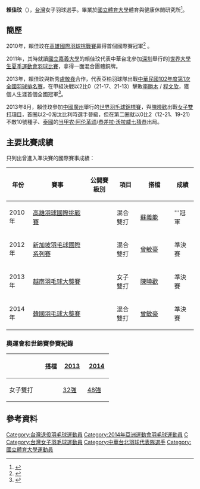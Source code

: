 {{noteTA|G1=Badminton}}
{{Infobox 羽球選手
| playername              = 賴佳玟
| image                   = 
| size                    = 
| caption                 = 
| birth_name              = 
| date_of_birth           = {{birth_date_and_age|1985|8|20}}<ref name="仁川亞運">{{cite web|title=Profile - LAI Chia Wen|url=https://www.incheon2014ag.org/Sports/Biographies/Athletes_Profile/?ParticCode=5121199&lang=en|publisher=2014年仁川亞運會官方網站}}{{dead link|date=2018年4月 |bot=InternetArchiveBot |fix-attempted=yes }}{{en}}</ref>
| place_of_birth          = 
| height                  = {{height|m=1.60}}<ref name="仁川亞運"/>
| weight                  = {{weight|kg=60}}<ref name="仁川亞運"/>
| event                   = 女子雙打、混合雙打
| country                 = {{ROC}}
| years_active            = 
| handedness              = 
| coach                   = 
| highest_ranking         = 第50位<ref name="highest-ranking">[http://bwfcontent.tournamentsoftware.com/ranking/player.aspx?id=4865&player=195647 BWF World Ranking - Ranking of LAI Chia Wen (15711)]{{en}}</ref>
| date_of_highest_ranking = 
| current_ranking         = 第71位（女雙-[[陳曉歡|陳曉歡]]）<br/>第150位（混雙-[[盧敬堯|盧敬堯]]）
| date_of_current_ranking = 2013年5月9日 <ref>[http://bwfcontent.tournamentsoftware.com/ranking/category.aspx?id=4865&category=475 BWF World Ranking - BWF世界排名榜 (5/9/2013) - Women's doubles]{{en}}</ref><ref>[http://bwfcontent.tournamentsoftware.com/ranking/category.aspx?id=4865&category=476 BWF World Ranking - BWF世界排名榜 (5/9/2013) - Mixed doubles]{{en}}</ref>
| played                  = 1勝–2負（女單）<br/>8勝–22負（女雙）<br/>21勝–13負（混雙）
| titles                  = 
| bwf_profile             = 5B9D493F-4180-4E71-8DFF-D8DCACC0ED85
| bwf_id                  = 15711
| updated                 = 2013年5月14日
}}
{{MedalTableTop|width=286px}}
{{MedalSport | 女子[[羽毛球|羽毛球]]}}
{{MedalCountry | {{TPE}}}}
{{MedalCompetition | [[世界大學生運動會|世界大學生運動會]]}}
{{MedalBronze| [[2011年世界大學生夏季運動會|2011年 深圳]] | [[2011年夏季世界大學生運動會羽球比賽|混合團體]] }}
{{MedalCompetition | [[中華民國全國運動會|中華民國全國運動會]]}}
{{MedalCountry | {{flagicon|ROC}} [[臺中市|臺中市]]}}
{{MedalBronze | [[中華民國100年全國運動會|2011年 彰化]] | [[中華民國100年全國運動會羽球比賽|混合雙打]] }}
{{MedalBottom}}
'''賴佳玟'''（{{bd|1985年|8月20日|||catIdx=L賴}}），[[台灣|台灣]]女子羽球選手。畢業於[[國立體育大學|國立體育大學]]體育與健康休閒研究所<ref>{{zh-tw}}{{cite web|author=賴佳玟|title=羽球館顧客行為意圖模式之研究－以中部地區羽球館為例|url=http://ndltd.ncl.edu.tw/cgi-bin/gs32/gsweb.cgi?o=dnclcdr&s=id=%22099NCYU5567001%22.&searchmode=basic|website=臺灣博碩士論文知識加值系統|accessdate=2017-07-18|archive-date=2017-07-18|archive-url=https://web.archive.org/web/20170718034148/http://ndltd.ncl.edu.tw/cgi-bin/gs32/gsweb.cgi?o=dnclcdr&s=id=%22099NCYU5567001%22.&searchmode=basic|dead-url=no}}</ref>。

==簡歷==
2010年，賴佳玟在[[2010年高雄國際羽球挑戰賽|高雄國際羽球挑戰賽]]贏得首個國際賽冠軍<ref>{{cite news|title=羽球 拚勁十足 正向心態前進深圳|url=http://www.ssu.org.tw/news/news_content.php?nid=1834|newspaper=大專學生運動網|date=2011-08-04|access-date=2013-05-14|archive-url=https://web.archive.org/web/20110927082550/http://www.ssu.org.tw/news/news_content.php?nid=1834|archive-date=2011-09-27|dead-url=yes}}</ref> 。

2011年，其時就讀[[國立嘉義大學|國立嘉義大學]]的賴佳玟代表中華台北參加[[深圳|深圳]]舉行的][[2011年世界大學生夏季運動會|世界大學生夏季運動會]][[2011年夏季世界大學生運動會羽球比賽|羽球比賽]]，拿得一面混合團體銅牌。

2013年，賴佳玟與新秀[[盧敬堯|盧敬堯]]合作，代表亞柏羽球隊出戰[[中華民國102年度第1次全國羽球排名賽|中華民國102年度第1次全國羽球排名賽]]，在甲組決戰以2比0（21-17、21-13）擊敗[[李勝木|李勝木]] / [[程文欣|程文欣]]，獲個人生涯首個全國冠軍<ref>{{cite news|title=羽球排名賽》周天成男單稱王　混雙盧敬堯賴佳玟首冠到手|url=http://tw.sports.yahoo.com/article/aurl/d/a/130124/13/9mdg.html|newspaper=麗台體育報|date=2013-01-24|access-date=2013-05-14|archive-url=https://archive.today/20130630172632/http://tw.sports.yahoo.com/article/aurl/d/a/130124/13/9mdg.html|archive-date=2013-06-30|dead-url=yes}}</ref>。

2013年8月，賴佳玟參加[[中國|中國]][[廣州|廣州]]舉行的[[2013年世界羽毛球錦標賽|世界羽毛球錦標賽]]，與[[陳曉歡|陳曉歡]]出戰[[2013年世界羽毛球錦標賽女子雙打項目|女子雙打項目]]，首圈以2-0淘汰比利時選手晉級，但在第二圈就以0比2（12-21、19-21）不敵10號種子、[[泰國|泰國]]的[[当甲农·阿伦革颂|当甲农·阿伦革颂]]/[[恭差拉·沃拉威七猜恭|恭差拉·沃拉威七猜恭]]出局。

==主要比賽成績==
只列出曾進入準決賽的國際賽事成績：
{| class=wikitable style="text-align:center; font-size:small;" 
!width="50"|年份
!width="180"|賽事
!width="80"|公開賽級別
!width="60"|項目
!width="100"|搭檔
!width="50"|成績
|-
!rowspan="1"|2010年
|[[2010年高雄國際羽球挑戰賽|高雄羽球國際挑戰賽]]
|{{BWFIC}}
|混合雙打
|[[蘇義能|蘇義能]]
|bgcolor="gold"|'''冠軍
|-
!rowspan="1"|2012年
|[[2012年新加坡羽毛球國際系列賽|新加坡羽毛球國際系列賽]]
|{{BWFIS}}
|混合雙打
|[[曾敏豪|曾敏豪]]
|bgcolor="#b8860b"|準決賽
|-
!rowspan="1"|2013年
|[[2013年越南羽毛球大獎賽|越南羽毛球大獎賽]]
|{{BWFGP}}
|女子雙打
|[[陳曉歡|陳曉歡]]
|bgcolor="#b8860b"|準決賽
|-
!rowspan="1"|2014年
|[[2014年韓國羽毛球大獎賽|韓國羽毛球大獎賽]]
|{{BWFGP}}
|混合雙打
|[[曾敏豪|曾敏豪]]
|bgcolor="#b8860b"|準決賽
|}
{{BWF賽事級別索引/2007}}

===奧運會和世錦賽參賽紀錄===
{| class=wikitable style="text-align:center; font-size:small;" 
!
!搭檔
!width="50"|[[2013年世界羽毛球錦標賽|2013]]
!width="50"|[[2014年世界羽毛球錦標賽|2014]]
|-
!width="80"|女子雙打
|align="left"|{{nowrap|[[陳曉歡|陳曉歡]]}}
|[[2013年世界羽毛球錦標賽女子雙打項目|32強]]
|[[2014年世界羽毛球錦標賽女子雙打項目|48強]]
|}

==參考資料==
{{Reflist}}

{{DEFAULTSORT:LAI Chia Wen}}
[[Category:台灣退役羽毛球運動員|Category:台灣退役羽毛球運動員]]
[[Category:2014年亞洲運動會羽毛球運動員|Category:2014年亞洲運動會羽毛球運動員]]
[[Category:賴姓|C]]
[[Category:台灣女子羽毛球運動員|Category:台灣女子羽毛球運動員]]
[[Category:中華台北羽球代表隊選手|Category:中華台北羽球代表隊選手]]
[[Category:國立體育大學運動員|Category:國立體育大學運動員]]